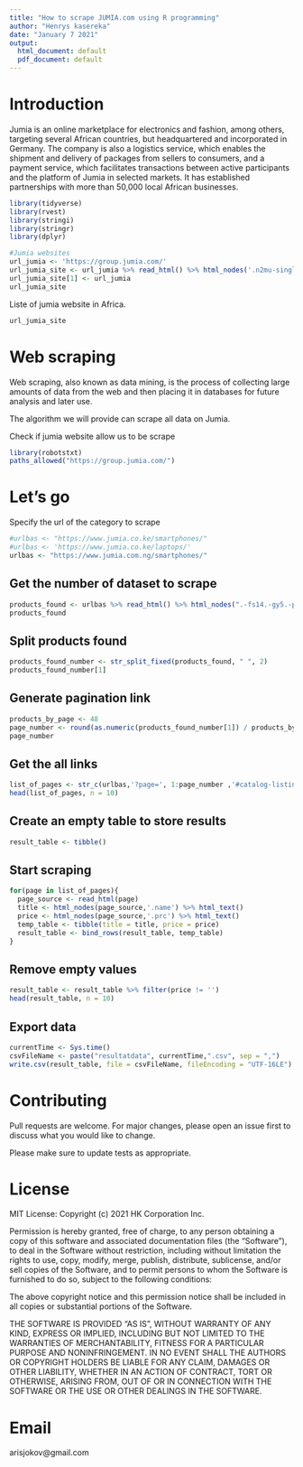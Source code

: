 ```yaml
---
title: "How to scrape JUMIA.com using R programming"
author: "Henrys kasereka"
date: "January 7 2021"
output:
  html_document: default
  pdf_document: default
---
```


# Introduction

Jumia is an online marketplace for electronics and fashion, among others, targeting several African countries, but headquartered and incorporated in Germany. The company is also a logistics service, which enables the shipment and delivery of packages from sellers to consumers, and a payment service, which facilitates transactions between active participants and the platform of Jumia in selected markets. It has established partnerships with more than 50,000 local African businesses.

```r
library(tidyverse)
library(rvest)
library(stringi)
library(stringr)
library(dplyr)

#Jumia websites
url_jumia <- 'https://group.jumia.com/'
url_jumia_site <- url_jumia %>% read_html() %>% html_nodes('.n2mu-single-client > a') %>% html_attr('href')
url_jumia_site[1] <- url_jumia
url_jumia_site
```
Liste of jumia website in Africa. 
```r
url_jumia_site
```
# Web scraping

Web scraping, also known as data mining, is the process of collecting large amounts of data from the web and then placing it in databases for future analysis and later use.

The algorithm we will provide can scrape all data on Jumia.

Check if jumia website allow us to be scrape

```r
library(robotstxt)
paths_allowed("https://group.jumia.com/")
```

# Let's go
Specify the url of the category to scrape
```r
#urlbas <- "https://www.jumia.co.ke/smartphones/"
#urlbas <- 'https://www.jumia.co.ke/laptops/'
urlbas <- "https://www.jumia.com.ng/smartphones/"
```

## Get the number of dataset to scrape
```r
products_found <- urlbas %>% read_html() %>% html_nodes(".-fs14.-gy5.-phs") %>% html_text()
products_found
```
## Split products found
```r
products_found_number <- str_split_fixed(products_found, " ", 2)
products_found_number[1]
```
## Generate pagination link
```r
products_by_page <- 48
page_number <- round(as.numeric(products_found_number[1]) / products_by_page)
page_number
```
## Get the all links
```r
list_of_pages <- str_c(urlbas,'?page=', 1:page_number ,'#catalog-listing')
head(list_of_pages, n = 10)
```
## Create an empty table to store results
```r
result_table <- tibble()
```
## Start scraping
```r
for(page in list_of_pages){
  page_source <- read_html(page)
  title <- html_nodes(page_source,'.name') %>% html_text()
  price <- html_nodes(page_source,'.prc') %>% html_text()
  temp_table <- tibble(title = title, price = price)
  result_table <- bind_rows(result_table, temp_table)
}
```
## Remove empty values
```r
result_table <- result_table %>% filter(price != '')
head(result_table, n = 10)
```
## Export data
```r
currentTime <- Sys.time()
csvFileName <- paste("resultatdata", currentTime,".csv", sep = ",")
write.csv(result_table, file = csvFileName, fileEncoding = "UTF-16LE")
```
# Contributing

Pull requests are welcome. For major changes, please open an issue first to discuss what you would like to change.

Please make sure to update tests as appropriate.

# License
MIT License: Copyright (c) 2021 HK Corporation Inc.

Permission is hereby granted, free of charge, to any person obtaining a copy of this software and associated documentation files (the "Software"), to deal in the Software without restriction, including without limitation the rights to use, copy, modify, merge, publish, distribute, sublicense, and/or sell copies of the Software, and to permit persons to whom the Software is furnished to do so, subject to the following conditions:

The above copyright notice and this permission notice shall be included in all copies or substantial portions of the Software.

THE SOFTWARE IS PROVIDED "AS IS", WITHOUT WARRANTY OF ANY KIND, EXPRESS OR IMPLIED, INCLUDING BUT NOT LIMITED TO THE WARRANTIES OF MERCHANTABILITY, FITNESS FOR A PARTICULAR PURPOSE AND NONINFRINGEMENT. IN NO EVENT SHALL THE AUTHORS OR COPYRIGHT HOLDERS BE LIABLE FOR ANY CLAIM, DAMAGES OR OTHER LIABILITY, WHETHER IN AN ACTION OF CONTRACT, TORT OR OTHERWISE, ARISING FROM, OUT OF OR IN CONNECTION WITH THE SOFTWARE OR THE USE OR OTHER DEALINGS IN THE SOFTWARE.

# Email
arisjokov@gmail.com
